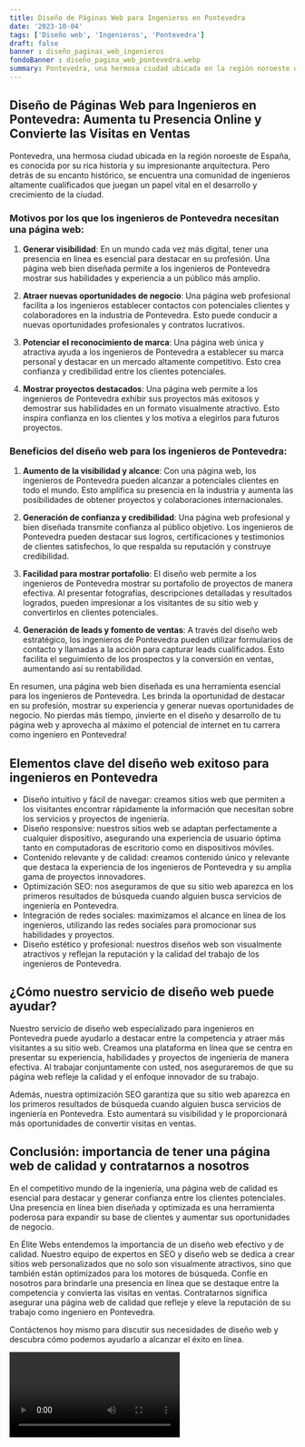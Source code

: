 ```yaml
---
title: Diseño de Páginas Web para Ingenieros en Pontevedra
date: '2023-10-04'
tags: ['Diseño web', 'Ingenieros', 'Pontevedra']
draft: false
banner : diseño_paginas_web_ingenieros
fondoBanner : diseño_pagina_web_pontevedra.webp
summary: Pontevedra, una hermosa ciudad ubicada en la región noroeste de España, es conocida por su rica historia y su impresionante arquitectura. Pero detrás de su encanto histórico, se encuentra una comunidad de ingenieros altamente cualificados que juegan un papel vital en el desarrollo y crecimiento de la ciudad.
---
```


## Diseño de Páginas Web para Ingenieros en Pontevedra: Aumenta tu Presencia Online y Convierte las Visitas en Ventas

Pontevedra, una hermosa ciudad ubicada en la región noroeste de España, es conocida por su rica historia y su impresionante arquitectura. Pero detrás de su encanto histórico, se encuentra una comunidad de ingenieros altamente cualificados que juegan un papel vital en el desarrollo y crecimiento de la ciudad.

### Motivos por los que los ingenieros de Pontevedra necesitan una página web:

1. **Generar visibilidad**: En un mundo cada vez más digital, tener una presencia en línea es esencial para destacar en su profesión. Una página web bien diseñada permite a los ingenieros de Pontevedra mostrar sus habilidades y experiencia a un público más amplio.

2. **Atraer nuevas oportunidades de negocio**: Una página web profesional facilita a los ingenieros establecer contactos con potenciales clientes y colaboradores en la industria de Pontevedra. Esto puede conducir a nuevas oportunidades profesionales y contratos lucrativos.

3. **Potenciar el reconocimiento de marca**: Una página web única y atractiva ayuda a los ingenieros de Pontevedra a establecer su marca personal y destacar en un mercado altamente competitivo. Esto crea confianza y credibilidad entre los clientes potenciales.

4. **Mostrar proyectos destacados**: Una página web permite a los ingenieros de Pontevedra exhibir sus proyectos más exitosos y demostrar sus habilidades en un formato visualmente atractivo. Esto inspira confianza en los clientes y los motiva a elegirlos para futuros proyectos.

### Beneficios del diseño web para los ingenieros de Pontevedra:

1. **Aumento de la visibilidad y alcance**: Con una página web, los ingenieros de Pontevedra pueden alcanzar a potenciales clientes en todo el mundo. Esto amplifica su presencia en la industria y aumenta las posibilidades de obtener proyectos y colaboraciones internacionales.

2. **Generación de confianza y credibilidad**: Una página web profesional y bien diseñada transmite confianza al público objetivo. Los ingenieros de Pontevedra pueden destacar sus logros, certificaciones y testimonios de clientes satisfechos, lo que respalda su reputación y construye credibilidad.

3. **Facilidad para mostrar portafolio**: El diseño web permite a los ingenieros de Pontevedra mostrar su portafolio de proyectos de manera efectiva. Al presentar fotografías, descripciones detalladas y resultados logrados, pueden impresionar a los visitantes de su sitio web y convertirlos en clientes potenciales.

4. **Generación de leads y fomento de ventas**: A través del diseño web estratégico, los ingenieros de Pontevedra pueden utilizar formularios de contacto y llamadas a la acción para capturar leads cualificados. Esto facilita el seguimiento de los prospectos y la conversión en ventas, aumentando así su rentabilidad.

En resumen, una página web bien diseñada es una herramienta esencial para los ingenieros de Pontevedra. Les brinda la oportunidad de destacar en su profesión, mostrar su experiencia y generar nuevas oportunidades de negocio. No pierdas más tiempo, ¡invierte en el diseño y desarrollo de tu página web y aprovecha al máximo el potencial de internet en tu carrera como ingeniero en Pontevedra!

<GifSeo />

<Cta />

## Elementos clave del diseño web exitoso para ingenieros en Pontevedra

- Diseño intuitivo y fácil de navegar: creamos sitios web que permiten a los visitantes encontrar rápidamente la información que necesitan sobre los servicios y proyectos de ingeniería.
- Diseño responsive: nuestros sitios web se adaptan perfectamente a cualquier dispositivo, asegurando una experiencia de usuario óptima tanto en computadoras de escritorio como en dispositivos móviles.
- Contenido relevante y de calidad: creamos contenido único y relevante que destaca la experiencia de los ingenieros de Pontevedra y su amplia gama de proyectos innovadores.
- Optimización SEO: nos aseguramos de que su sitio web aparezca en los primeros resultados de búsqueda cuando alguien busca servicios de ingeniería en Pontevedra.
- Integración de redes sociales: maximizamos el alcance en línea de los ingenieros, utilizando las redes sociales para promocionar sus habilidades y proyectos.
- Diseño estético y profesional: nuestros diseños web son visualmente atractivos y reflejan la reputación y la calidad del trabajo de los ingenieros de Pontevedra.

## ¿Cómo nuestro servicio de diseño web puede ayudar?

Nuestro servicio de diseño web especializado para ingenieros en Pontevedra puede ayudarlo a destacar entre la competencia y atraer más visitantes a su sitio web. Creamos una plataforma en línea que se centra en presentar su experiencia, habilidades y proyectos de ingeniería de manera efectiva. Al trabajar conjuntamente con usted, nos aseguraremos de que su página web refleje la calidad y el enfoque innovador de su trabajo.

Además, nuestra optimización SEO garantiza que su sitio web aparezca en los primeros resultados de búsqueda cuando alguien busca servicios de ingeniería en Pontevedra. Esto aumentará su visibilidad y le proporcionará más oportunidades de convertir visitas en ventas.

## Conclusión: importancia de tener una página web de calidad y contratarnos a nosotros

En el competitivo mundo de la ingeniería, una página web de calidad es esencial para destacar y generar confianza entre los clientes potenciales. Una presencia en línea bien diseñada y optimizada es una herramienta poderosa para expandir su base de clientes y aumentar sus oportunidades de negocio.

En Élite Webs entendemos la importancia de un diseño web efectivo y de calidad. Nuestro equipo de expertos en SEO y diseño web se dedica a crear sitios web personalizados que no solo son visualmente atractivos, sino que también están optimizados para los motores de búsqueda. Confíe en nosotros para brindarle una presencia en línea que se destaque entre la competencia y convierta las visitas en ventas. Contratarnos significa asegurar una página web de calidad que refleje y eleve la reputación de su trabajo como ingeniero en Pontevedra.

Contáctenos hoy mismo para discutir sus necesidades de diseño web y descubra cómo podemos ayudarlo a alcanzar el éxito en línea.

<Video />

<CtaBot job='Ingenieros' city='Pontevedra'/>

<Gmaps query='Pontevedra+españa+maps' />